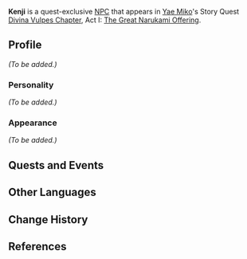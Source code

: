 {{Meta
<!-- Remove this template after adding the missing info -->
|missing_NPC_profile  = yes
}}
{{Character Infobox
|type             = Quest NPC
|image            = NPC Kenji.png
|region           = Inazuma
|affiliation      = 
|title            = 
|voiceEN          = [https://www.behindthevoiceactors.com/Chris-Long/ Chris Long]<ref name="Chris Long">Twitter: [https://twitter.com/ChrisLongVO/status/1493988759532019713 EN VA Self Announcement]</ref>
|voiceCN          = 
|voiceJP          = 
}}
'''Kenji''' is a quest-exclusive [[NPC]] that appears in [[Yae Miko]]'s Story Quest [[Divina Vulpes Chapter]], Act I: [[The Great Narukami Offering]].
<!--
==Location==
<gallery>
NPC Location Kenji.png|Kenji's location
NPC Location Kenji Context.png|Additional context
</gallery>
-->
==Profile==
<!-- detailed story/lore information goes here -->
''(To be added.)''

===Personality===
''(To be added.)''

===Appearance===
''(To be added.)''

==Quests and Events==
{{Quests and Events}}

==Other Languages==
{{Other Languages
|default_hidden = 1
|en      = Kenji
|zhs     = 健司
|zhs_rm  = Jiànsī
|zht     = 健司
|zht_rm  = Jiànsī
|ja      = 健司
|ja_rm   = Kenji
|ko      = 켄지
|ko_rm   = Kenji
|es      = Kenji
|fr      = Kenji
|ru      = Кэндзи
|th      = Kenji
|vi      = Kenji
|de      = Kenji
|id      = Kenji
|pt      = Kenji
|tr      = Kenji
|it      = Kenji
}}

==Change History==
{{Change History|2.5}}

==References==
{{Reflist}}